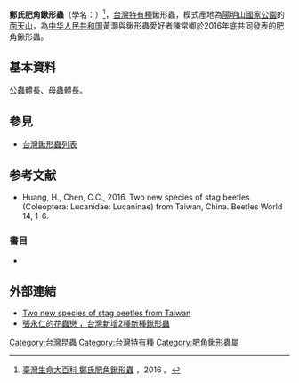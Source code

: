 {{Speciesbox
| name =鄭氏肥角鍬形蟲
| image =Aegus jengi (Huang et Chen, 2016).jpg
| image_width = 240px
| image_caption = 鄭氏肥角鍬形蟲<br/>''Aegus jengi''
| status = 
| status_system =
| genus = Aegus
| species = jengi
| authority = (Huang et Chen, 2016)
| synonyms =
| synonyms_ref=<ref name="taubif-namecode-333977"/>
}}

'''鄭氏肥角鍬形蟲'''（學名：''{{sname|Aegus jengi}}''）<ref>[http://eol.taibif.tw/pages/216595 臺灣生命大百科 鄭氏肥角鍬形蟲 ] {{Wayback|url=http://eol.taibif.tw/pages/216595 |date=20170221011508 }}，2016 。</ref>，[[台灣特有種|台灣特有種]]鍬形蟲，模式產地為[[陽明山國家公園|陽明山國家公園]]的[[面天山|面天山]]，為[[中华人民共和国|中华人民共和国]]黃灝與鍬形蟲愛好者陳常卿於2016年底共同發表的肥角鍬形蟲。

== 基本資料 ==

公蟲體長{{convert|12.3|-|19.5|mm}}、母蟲體長{{convert|12.5|-|15|mm}}。

== 參見 ==
*[[台灣鍬形蟲列表|台灣鍬形蟲列表]]

== 参考文献 ==
{{reflist}}
* Huang, H., Chen, C.C., 2016. Two new species of stag beetles (Coleoptera: Lucanidae: Lucaninae) from Taiwan, China. Beetles World 14, 1-6.
===書目===
*{{clref|張永仁|2006|ref= {{cite isbn|9573257831|ref=harv|noedit}}}}

== 外部連結 ==
*[http://frankfiedler.com/literature/lucanidae/beetles-world/beetles-world-no-14/ Two new species of stag beetles from Taiwan] {{Wayback|url=http://frankfiedler.com/literature/lucanidae/beetles-world/beetles-world-no-14/ |date=20170221110713 }}
*[http://formosabug.blogspot.tw/2016/12/2-argus-jengi-figulus-hsui.html 張永仁的花蟲戀 ，台灣新增2種新種鍬形蟲] {{Wayback|url=http://formosabug.blogspot.tw/2016/12/2-argus-jengi-figulus-hsui.html |date=20170221110207 }}

{{台灣動物}}

[[Category:台灣昆蟲|Category:台灣昆蟲]]
[[Category:台灣特有種|Category:台灣特有種]]
[[Category:肥角鍬形蟲屬|Category:肥角鍬形蟲屬]]